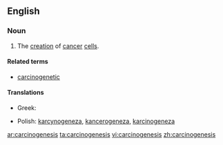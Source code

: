 ==English==
{{wikipedia}}
===Noun===
{{en-noun|carcinogeneses|-}}

#{{pathology}} The [[creation]] of [[cancer]] [[cell]]s.

====Related terms====
*[[carcinogenetic]]

====Translations====
{{trans-top|the creation of cancer cells}}
* Greek: {{t|el|καρκινογένεση|f|tr=karkinoγénesi}}
{{trans-mid}}
* Polish: [[karcynogeneza]], [[kancerogeneza]], [[karcinogeneza]] {{f}}
{{trans-bottom}}

[[ar:carcinogenesis]]
[[ta:carcinogenesis]]
[[vi:carcinogenesis]]
[[zh:carcinogenesis]]